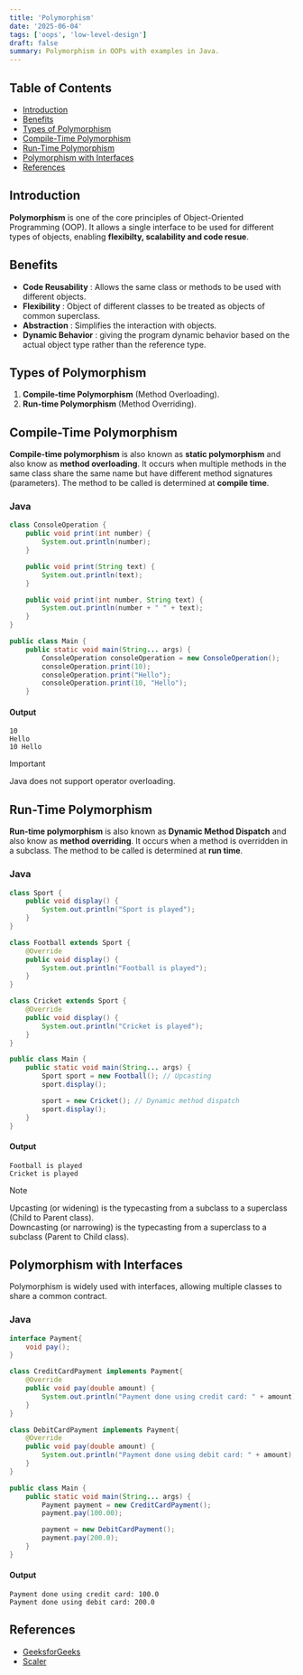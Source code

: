 ```yaml
---
title: 'Polymorphism'
date: '2025-06-04'
tags: ['oops', 'low-level-design']
draft: false
summary: Polymorphism in OOPs with examples in Java.
---
```


## Table of Contents

- [Introduction](#introduction)
- [Benefits](#benefits)
- [Types of Polymorphism](#types-of-polymorphism)
- [Compile-Time Polymorphism](#compile-time-polymorphism)
- [Run-Time Polymorphism](#run-time-polymorphism)
- [Polymorphism with Interfaces](#polymorphism-with-interfaces)
- [References](#references)

## Introduction

**Polymorphism** is one of the core principles of Object-Oriented Programming (OOP).
It allows a single interface to be used for different types of objects, enabling **flexibilty,
scalability and code resue**.

## Benefits

- **Code Reusability** : Allows the same class or methods to be used with different objects.
- **Flexibility** : Object of different classes to be treated as objects of common superclass.
- **Abstraction** : Simplifies the interaction with objects.
- **Dynamic Behavior** : giving the program dynamic behavior based on the actual object type rather than the reference type.

## Types of Polymorphism

1. **Compile-time Polymorphism** (Method Overloading).
2. **Run-time Polymorphism** (Method Overriding).

## Compile-Time Polymorphism

**Compile-time polymorphism** is also known as **static polymorphism** and also know as **method overloading**.
It occurs when multiple methods in the same class share the same name but have different method signatures (parameters). The method to be called is determined at **compile time**.

### Java

```java
class ConsoleOperation {
    public void print(int number) {
        System.out.println(number);
    }

    public void print(String text) {
        System.out.println(text);
    }

    public void print(int number, String text) {
        System.out.println(number + " " + text);
    }
}

public class Main {
    public static void main(String... args) {
        ConsoleOperation consoleOperation = new ConsoleOperation();
        consoleOperation.print(10);
        consoleOperation.print("Hello");
        consoleOperation.print(10, "Hello");
    }
```

#### Output

```
10
Hello
10 Hello
```

> [!IMPORTANT]
> Java does not support operator overloading.

## Run-Time Polymorphism

**Run-time polymorphism** is also known as **Dynamic Method Dispatch** and also know as **method overriding**.
It occurs when a method is overridden in a subclass. The method to be called is determined at **run time**.

### Java

```java
class Sport {
    public void display() {
        System.out.println("Sport is played");
    }
}

class Football extends Sport {
    @Override
    public void display() {
        System.out.println("Football is played");
    }
}

class Cricket extends Sport {
    @Override
    public void display() {
        System.out.println("Cricket is played");
    }
}

public class Main {
    public static void main(String... args) {
        Sport sport = new Football(); // Upcasting
        sport.display();

        sport = new Cricket(); // Dynamic method dispatch
        sport.display();
    }
}
```

#### Output

```
Football is played
Cricket is played
```

> [!NOTE]
> Upcasting (or widening) is the typecasting from a subclass to a superclass (Child to Parent class). <br/>Downcasting (or narrowing) is the typecasting from a superclass to a subclass (Parent to Child class).

## Polymorphism with Interfaces

Polymorphism is widely used with interfaces, allowing multiple classes to share a common contract.

### Java

```java
interface Payment{
    void pay();
}

class CreditCardPayment implements Payment{
    @Override
    public void pay(double amount) {
        System.out.println("Payment done using credit card: " + amount);
    }
}

class DebitCardPayment implements Payment{
    @Override
    public void pay(double amount) {
        System.out.println("Payment done using debit card: " + amount);
    }
}

public class Main {
    public static void main(String... args) {
        Payment payment = new CreditCardPayment();
        payment.pay(100.00);

        payment = new DebitCardPayment();
        payment.pay(200.0);
    }
}


```

#### Output

```
Payment done using credit card: 100.0
Payment done using debit card: 200.0
```

## References

- [GeeksforGeeks](https://www.geeksforgeeks.org/polymorphism-in-java/)
- [Scaler](https://www.scaler.com/topics/upcasting-and-downcasting-in-java/)
